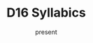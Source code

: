 ---
title: D16 Syllabics
tags: [writing systems]
start_date: 2021-11-01
date: present
draft: true
slug: '/d16'
---